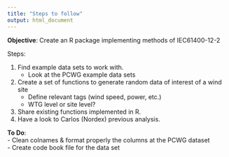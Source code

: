 ```yaml
---
title: "Steps to follow"
output: html_document
---
```


**Objective**: Create an R package implementing methods of IEC61400-12-2  

Steps:  

1. Find example data sets to work with.
    + Look at the PCWG example data sets
2. Create a set of functions to generate random data of interest of a wind site  
    + Define relevant tags (wind speed, power, etc.)  
    + WTG level or site level?  
3. Share existing functions implemented in R. 
4. Have a look to Carlos (Nordex) previous analysis.  


**To Do**:  
- Clean colnames & format properly the columns at the PCWG dataset  
- Create code book file for the data set  